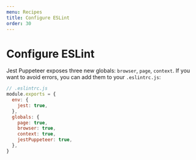 ```yaml
---
menu: Recipes
title: Configure ESLint
order: 30
---
```


# Configure ESLint

Jest Puppeteer exposes three new globals: `browser`, `page`, `context`. If you want to avoid errors, you can add them to your `.eslintrc.js`:

```js
// .eslintrc.js
module.exports = {
  env: {
    jest: true,
  },
  globals: {
    page: true,
    browser: true,
    context: true,
    jestPuppeteer: true,
  },
}
```
